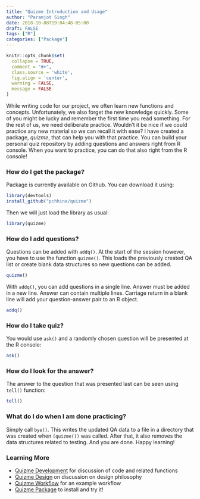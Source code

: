 ```yaml
---
title: "Quizme Introduction and Usage"
author: "Paramjot Singh"
date: 2018-10-08T19:04:48-05:00
draft: FALSE
tags: ["R"]
categories: ["Package"]
---
```


```r
knitr::opts_chunk$set(
  collapse = TRUE,
  comment = "#>",
  class.source = 'white',
  fig.align = 'center',
  warning = FALSE,
  message = FALSE
)
```

While writing code for our project, we often learn new functions and concepts. Unfortunately, we also forget the new knowledge quickly. Some of you might be lucky and remember the first time you read something. For the rest of us, we need deliberate practice. Wouldn't it be nice if we could practice any new material so we can recall it with ease? I have created a package, *quizme*, that can help you with that practice. You can build your personal quiz repository by adding questions and answers right from R console. When you want to practice, you can do that also right from the R console!

### How do I get the package?
Package is currently available on Github. You can download it using:
```r
library(devtools)
install_github("pchhina/quizme")
```
Then we will just load the library as usual:
```r
library(quizme)
```

### How do I add questions?
Questions can be added with `addq()`. At the start of the session however, you have to use the function `quizme()`. This loads the previously created QA list or create blank data structures so new questions can be added.
```r
quizme()
```

With `addq()`, you can add questions in a single line. Answer must be added in a new line. Answer can contain multiple lines. Carriage return in a blank line will add your question-answer pair to an R object.
```r
addq()
```

### How do I take quiz?
You would use `ask()` and a randomly chosen question will be presented at the R console:
```r
ask()
```

### How do I look for the answer?
The answer to the question that was presented last can be seen using `tell()` function:
```r
tell()
```

### What do I do when I am done practicing?
Simply call `bye()`. This writes the updated QA data to a file in a directory that was created when `(quizme())` was called. After that, it also removes the data structures related to testing. And you are done. Happy learning!


### Learning More

- [Quizme Development](../quizme-development) for discussion of code and related functions
- [Quizme Design](../quizme-design) on discussion on design philosophy
- [Quizme Workflow](../quizme-workflow) for an example workflow
- [Quizme Package](https://github.com/pchhina/quizme) to install and try it!
